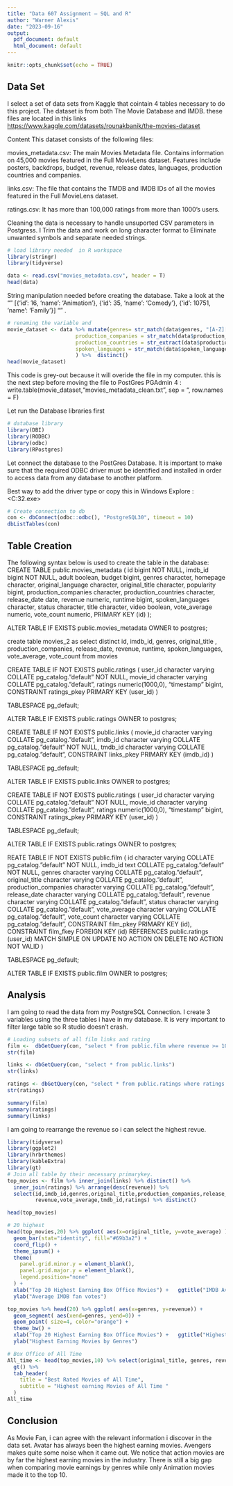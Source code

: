 ```yaml
---
title: "Data 607 Assignment – SQL and R"
author: "Warner Alexis"
date: "2023-09-16"
output:
  pdf_document: default
  html_document: default
---
```


```r
knitr::opts_chunk$set(echo = TRUE)
```

## Data Set

 I select a set of  data sets from Kaggle that cointain 4 tables necessary to do this project. The dataset is from both The Movie Database and IMDB. these files are located in this links <https://www.kaggle.com/datasets/rounakbanik/the-movies-dataset> 
 
 Content
This dataset consists of the following files:

movies_metadata.csv: The main Movies Metadata file. Contains information on 45,000 movies featured in the Full MovieLens dataset. Features include posters, backdrops, budget, revenue, release dates, languages, production countries and companies.



links.csv: The file that contains the TMDB and IMDB IDs of all the movies featured in the Full MovieLens dataset.

ratings.csv: It has more than  100,000 ratings from more than 1000's users. 

Cleaning the data is necessary to handle unsuported CSV parameters in Postgress. I Trim the data and work on long character format to Eliminate unwanted symbols and separate needed strings. 
```r
# load library needed  in R workspace 
library(stringr)
library(tidyverse)


```



```r
data <- read.csv("movies_metadata.csv", header = T)
head(data)
```

String manipulation needed before creating the database. Take a look at the  "" [{'id': 16, 'name': 'Animation'}, {'id': 35, 'name': 'Comedy'}, {'id': 10751, 'name': 'Family'}] ""  . 



```r
# renaming the variable and 
movie_dataset <- data %>% mutate(genres= str_match(data$genres, "[A-Z][a-z]+"),
                      production_companies = str_match(data$production_companies, "[A-Z][a-z]+ [A-Z][a-z]++"),
                      production_countries = str_extract(data$production_countries, "[A-Z][a-z]+ [A-Z][a-z]++"),
                      spoken_languages = str_match(data$spoken_languages, "[A-Z][a-z]+")
                      ) %>%  distinct()
head(movie_dataset)

```

This code is grey-out because it will overide the file in my computer. this is the next step before moving the file to PostGres PGAdmin 4 :
write.table(movie_dataset,"movies_metadata_clean.txt", sep = "\t", row.names = F)


Let run the Database libraries first

```r
# database library 
library(DBI)
library(RODBC)
library(odbc)
library(RPostgres)

```


Let connect the database to the PostGres Database. It is important to make sure that the required ODBC driver must be identified and installed in order to access data from any database to another platform. 

Best way to add the driver type or copy this in Windows Explore : <C:\Windows\System32\odbcad32.exe>

```r
# Create connection to db
con <- dbConnect(odbc::odbc(), "PostgreSQL30", timeout = 10)
dbListTables(con)

```

## Table Creation 
The following syntax below is used to create the table in the database:
CREATE TABLE public.movies_metadata
(
    id bigint NOT NULL,
    imdb_id bigint NOT NULL,
    adult boolean,
    budget bigint,
    genres character,
    homepage character,
    original_language character,
    original_title character,
    popularity bigint,
    production_companies character,
    production_countries character,
    release_date date,
    revenue numeric,
    runtime bigint,
    spoken_languages character,
    status character,
    title character,
    video boolean,
    vote_average numeric,
    vote_count numeric,
    PRIMARY KEY (id)
);

ALTER TABLE IF EXISTS public.movies_metadata
    OWNER to postgres;




create table movies_2 as select distinct 			id, 
							imdb_id, 
							genres, 
							original_title , 
							production_companies, 
							release_date,
							revenue, 
							runtime, 
							spoken_languages,
							vote_average,
							vote_count
							from movies


CREATE TABLE IF NOT EXISTS public.ratings
(
    user_id character varying COLLATE pg_catalog."default" NOT NULL,
    movie_id character varying COLLATE pg_catalog."default",
    ratings numeric(1000,0),
    "timestamp" bigint,
    CONSTRAINT ratings_pkey PRIMARY KEY (user_id)
)

TABLESPACE pg_default;

ALTER TABLE IF EXISTS public.ratings
    OWNER to postgres;


CREATE TABLE IF NOT EXISTS public.links
(
    movie_id character varying COLLATE pg_catalog."default",
    imdb_id character varying COLLATE pg_catalog."default" NOT NULL,
    tmdb_id character varying COLLATE pg_catalog."default",
    CONSTRAINT links_pkey PRIMARY KEY (imdb_id)
)

TABLESPACE pg_default;

ALTER TABLE IF EXISTS public.links
    OWNER to postgres;
    
CREATE TABLE IF NOT EXISTS public.ratings
(
    user_id character varying COLLATE pg_catalog."default" NOT NULL,
    movie_id character varying COLLATE pg_catalog."default",
    ratings numeric(1000,0),
    "timestamp" bigint,
    CONSTRAINT ratings_pkey PRIMARY KEY (user_id)
)

TABLESPACE pg_default;

ALTER TABLE IF EXISTS public.ratings
    OWNER to postgres;
    
 REATE TABLE IF NOT EXISTS public.film
(
    id character varying COLLATE pg_catalog."default" NOT NULL,
    imdb_id text COLLATE pg_catalog."default" NOT NULL,
    genres character varying COLLATE pg_catalog."default",
    original_title character varying COLLATE pg_catalog."default",
    production_companies character varying COLLATE pg_catalog."default",
    release_date character varying COLLATE pg_catalog."default",
    revenue character varying COLLATE pg_catalog."default",
    status character varying COLLATE pg_catalog."default",
    vote_average character varying COLLATE pg_catalog."default",
    vote_count character varying COLLATE pg_catalog."default",
    CONSTRAINT film_pkey PRIMARY KEY (id),
    CONSTRAINT film_fkey FOREIGN KEY (id)
        REFERENCES public.ratings (user_id) MATCH SIMPLE
        ON UPDATE NO ACTION
        ON DELETE NO ACTION
        NOT VALID
)

TABLESPACE pg_default;

ALTER TABLE IF EXISTS public.film
    OWNER to postgres;
    
    
## Analysis

I am going to read the data from my PostgreSQL Connection. I create 3 variables using the three tables i have in my database. It is very important to filter large table so R studio doesn't crash.  


```r
# Loading subsets of all film links and rating 
film <-  dbGetQuery(con, "select * from public.film where revenue >= 100000000")
str(film)

links <- dbGetQuery(con, "select * from public.links")
str(links)

ratings <- dbGetQuery(con, "select * from public.ratings where ratings >= 5.0")
str(ratings)

```




    
```r
summary(film)
summary(ratings)
summary(links)
```
I am going to rearrange the revenue so i can select the highest revue.    
    
```r
library(tidyverse)
library(ggplot2)
library(hrbrthemes)
library(kableExtra)
library(gt)
# Join all table by their necessary primarykey. 
top_movies <- film %>% inner_join(links) %>% distinct() %>% 
  inner_join(ratings) %>% arrange(desc(revenue)) %>% 
  select(id,imdb_id,genres,original_title,production_companies,release_date,
         revenue,vote_average,tmdb_id,ratings) %>% distinct()

head(top_movies)
```

```r
# 20 highest 
head(top_movies,20) %>% ggplot( aes(x=original_title, y=vote_average) ) +
  geom_bar(stat="identity", fill="#69b3a2") +
  coord_flip() +
  theme_ipsum() +
  theme(
    panel.grid.minor.y = element_blank(),
    panel.grid.major.y = element_blank(),
    legend.position="none"
  ) + 
  xlab("Top 20 Highest Earning Box Office Movies") +   ggtitle("IMDB Average Vote per User")+
  ylab("Average IMDB fan votes")
```


```r
top_movies %>% head(20) %>% ggplot( aes(x=genres, y=revenue)) +
  geom_segment( aes(xend=genres, yend=0)) +
  geom_point( size=4, color="orange") +
  theme_bw() +
  xlab("Top 20 Highest Earning Box Office Movies") +   ggtitle("Highest Earning Box Office movies by Genres")+
  ylab("Highest Earning Movies by Genres")
```



```r
# Box Office of All Time 
All_time <- head(top_movies,10) %>% select(original_title, genres, revenue, release_date) %>%
  gt() %>%
  tab_header(
    title = "Best Rated Movies of All Time",
    subtitle = "Highest earning Movies of All Time "
  ) 
All_time
```


## Conclusion
As Movie Fan, i can agree with the relevant information i discover in the data set. Avatar has always been the highest earning movies. Avengers makes quite some noise when it came out. We notice that action movies are by far the highest earning movies in the industry. There is still a big gap when comparing movie earnings by genres while only Animation movies made it to the top 10. 
